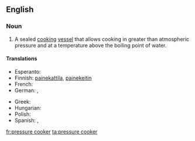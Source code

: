 {{wikipedia|pressure cooking}}
==English==

===Noun===
{{en-noun|sg=[[pressure]] [[cooker]]}}

# {{cookware}} A sealed [[cook|cooking]] [[vessel]] that allows cooking in greater than atmospheric pressure and at a temperature above the boiling point of water.

====Translations====
{{trans-top|cooking vessel}}
* Esperanto: {{t|eo|premmarmito|xs=Esperanto}}
* Finnish: [[painekattila]], [[painekeitin]]
* French: {{t|fr|cocotte-minute|f}}
* German: {{t+|de|Dampfkochtopf|m}}, {{t-|de|Schnellkochtopf|m}}
{{trans-mid}}
* Greek: {{t|el|χύτρα ταχύτητας|f|tr=khítra takhítitas|sc=Grek}}
* Hungarian: {{t|hu|kukta}}
* Polish: {{t|pl|szybkowar|m}}
* Spanish: {{t|es|marmita|f}},  {{t|es|olla de presión|f}}
{{trans-bottom}}

[[fr:pressure cooker]]
[[ta:pressure cooker]]